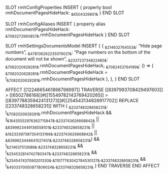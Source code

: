 SLOT rmhConfigProperties
    INSERT {
        property bool rmhDocumentPagesHideHack: ~&6504329801&~
    }
END SLOT

SLOT rmhConfigAliases
    INSERT {
        property alias rmhDocumentPagesHideHack: ~&7083272960857&~.rmhDocumentPagesHideHack
    }
END SLOT

SLOT rmhSettingsDocumentsModel
    INSERT {
        {
           ~&214632764553&~: "Hide page numbers",
           ~&478136262235079021&~: "Page numbers on the bottom of the document will not be shown",
           ~&233723734822480&~: ~&7082020628281&~.rmhDocumentPagesHideHack,
           ~&7082453764199&~: () => { ~&7082020628281&~.rmhDocumentPagesHideHack = !~&7082020628281&~.rmhDocumentPagesHideHack },
        },
    }
END SLOT

AFFECT [[1224665461898798997]]
    TRAVERSE [[8397993708429497603]] > [[6502786168]]#[[15549782143769420265]] > [[8397788359424131273]]#[[254543134828917702]]
        REPLACE [[233748328658231]] WITH {
            ~&233748328658231&~: !~&7082020628281&~.rmhDocumentPagesHideHack && (~&16435552976362715847&~.~&233743626668842&~ || ~&8399923449136558101&~.~&233748328658231&~ || ~&16233397387354133199&~.~&233743626668842&~ || ~&8399923449641527401&~.~&233748328658231&~)
                && !~&214637513689&~.~&233748328658231&~ && !~&254532814742780347&~.~&233748328658231&~ && !~&254547437090201330&~.~&11077763042784530127&~.~&233748328658231&~ && !~&4503370050877809024&~.~&233748328658231&~
        }
    END TRAVERSE
END AFFECT
